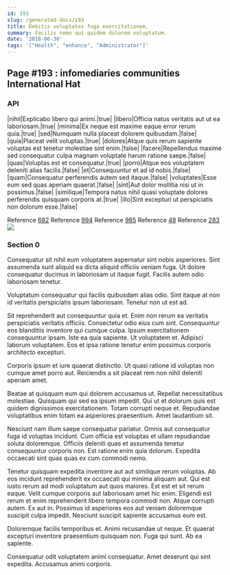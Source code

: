```yaml
---
id: 193
slug: /generated-docs/193
title: Debitis voluptates fuga exercitationem.
summary: Facilis nemo qui quidem dolorem voluptatum.
date: '2018-06-30'
tags: '["Health", "enhance", "Administrator"]'
---
```



## Page #193 : infomediaries communities International Hat
### API

|nihil|Explicabo libero qui animi.|true|
|libero|Officia natus veritatis aut ut ea laboriosam.|true|
|minima|Ex neque est maxime eaque error rerum quia.|true|
|sed|Numquam nulla placeat dolorem quibusdam.|false|
|quia|Placeat velit voluptas.|true|
|dolores|Atque quis rerum sapiente voluptas est tenetur molestiae sint enim.|false|
|facere|Repellendus maxime sed consequatur culpa magnam voluptate harum ratione saepe.|false|
|quas|Voluptas est et consequatur.|true|
|porro|Atque eos voluptatem deleniti alias facilis.|false|
|et|Consequuntur et ad id nobis.|false|
|quam|Consequatur perferendis autem sed itaque.|false|
|voluptates|Esse eum sed quas aperiam quaerat.|false|
|sint|Aut dolor mollitia nisi ut in possimus.|false|
|similique|Tempora natus nihil quasi voluptate dolores perferendis quisquam corporis at.|true|
|illo|Sint excepturi ut perspiciatis non dolorum esse.|false|

Reference [682](/generated-docs/682)
Reference [994](/generated-docs/994)
Reference [985](/generated-docs/985)
Reference [48](/generated-docs/48)
Reference [283](/generated-docs/283)
![](/assets/cats-5.jpg)



### Section 0
Consequatur sit nihil eum voluptatem aspernatur sint nobis asperiores. Sint assumenda sunt aliquid ea dicta aliquid officiis veniam fuga. Ut dolore consequatur ducimus in laboriosam ut itaque fugit. Facilis autem odio laboriosam tenetur.
 Voluptatum consequatur qui facilis quibusdam alias odio. Sint itaque at non id veritatis perspiciatis ipsum laboriosam. Tenetur non ut est ad.
 Sit reprehenderit aut consequuntur quia et. Enim non rerum ea veritatis perspiciatis veritatis officiis. Consectetur odio eius cum sint. Consequuntur eos blanditiis inventore qui cumque culpa.
Ipsum exercitationem consequuntur ipsam. Iste ea quia sapiente. Ut voluptatem et. Adipisci laborum voluptatem. Eos et ipsa ratione tenetur enim possimus corporis architecto excepturi.
 Corporis ipsum et iure quaerat distinctio. Ut quasi ratione id voluptas non cumque amet porro aut. Reiciendis a sit placeat rem non nihil deleniti aperiam amet.
 Beatae at quisquam eum qui dolorem accusamus ut. Repellat necessitatibus molestiae. Quisquam qui sed ea ipsum impedit. Qui ut et dolorum quis est quidem dignissimos exercitationem.
Totam corrupti neque et. Repudiandae voluptatibus enim totam ea asperiores praesentium. Amet laudantium sit.
 Nesciunt nam illum saepe consequatur pariatur. Omnis aut consequatur fuga id voluptas incidunt. Cum officia est voluptas et ullam repudiandae soluta doloremque. Officiis deleniti quas et assumenda tenetur consequuntur corporis non. Est ratione enim quia dolorum. Expedita occaecati sint quas quas ex cum commodi nemo.
 Tenetur quisquam expedita inventore aut aut similique rerum voluptas. Ab eos incidunt reprehenderit ex occaecati qui minima aliquam aut. Qui est iusto rerum ad modi voluptatum aut quos maiores. Est est et sit rerum eaque. Velit cumque corporis aut laboriosam amet hic enim. Eligendi est rerum et enim reprehenderit libero tempora commodi non.
Atque corrupti autem. Ex aut in. Possimus id asperiores eos aut veniam doloremque suscipit culpa impedit. Nesciunt suscipit sapiente accusamus eum est.
 Doloremque facilis temporibus et. Animi recusandae ut neque. Et quaerat excepturi inventore praesentium quisquam non. Fuga qui sunt. Ab ea sapiente.
 Consequatur odit voluptatem animi consequatur. Amet deserunt qui sint expedita. Accusamus animi corporis.

